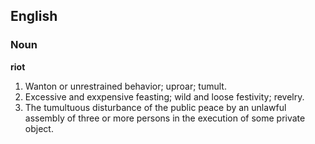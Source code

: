 ==English==

===Noun===

'''riot'''

#Wanton or unrestrained behavior; uproar; tumult.
#Excessive and exxpensive feasting; wild and loose festivity; revelry.
#The tumultuous disturbance of the public peace by an unlawful assembly of three or more persons in the execution of some private object.